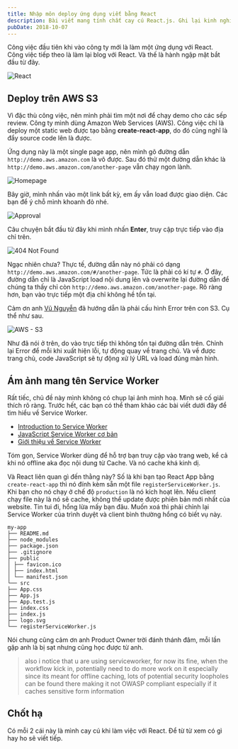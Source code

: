 ```yaml
---
title: Nhập môn deploy ứng dụng viết bằng React
description: Bài viết mang tính chất cay cú React.js. Ghi lại kinh nghiệm đau thương của tác giả khi deploy.
pubDate: 2018-10-07
---
```


Công việc đầu tiên khi vào công ty mới là làm một ứng dụng với React. Công việc tiếp theo là làm lại blog với React. Và thế là hành ngập mặt bắt đầu từ đây.

![React](../../assets/tutorials/nhap-mon-deploy-ung-dung-viet-bang-react/thumbnails.jpg)

## Deploy trên AWS S3

Vì đặc thù công việc, nên mình phải tìm một nơi để chạy demo cho các sếp review. Công ty mình dùng Amazon Web Services (AWS). Công việc chỉ là deploy một static web được tạo bằng **create-react-app**, do đó cũng nghĩ là đẩy source code lên là được.

Ứng dụng này là một single page app, nên mình gõ đường dẫn `http://demo.aws.amazon.com` là vô được. Sau đó thử một đường dẫn khác là `http://demo.aws.amazon.com/another-page` vẫn chạy ngon lành.

![Homepage](../../assets/tutorials/nhap-mon-deploy-ung-dung-viet-bang-react/part-1__step-1.jpg)

Bây giờ, mình nhấn vào một link bất kỳ, em ấy vẫn load được giao diện. Các bạn để ý chỗ mình khoanh đỏ nhé.

![Approval](../../assets/tutorials/nhap-mon-deploy-ung-dung-viet-bang-react/part-1__step-2.jpg)

Câu chuyện bắt đầu từ đây khi mình nhấn **Enter**, truy cập trực tiếp vào địa chỉ trên.

![404 Not Found](../../assets/tutorials/nhap-mon-deploy-ung-dung-viet-bang-react/part-1__step-3.jpg)

Ngạc nhiên chưa? Thực tế, đường dẫn này nó phải có dạng `http://demo.aws.amazon.com/#/another-page`. Tức là phải có kí tự `#`. Ở đây, đường dẫn chỉ là JavaScript load nội dung lên và overwrite lại đường dẫn để chúng ta thấy chỉ còn `http://demo.aws.amazon.com/another-page`. Rõ ràng hơn, bạn vào trực tiếp một địa chỉ không hề tồn tại.

Cảm ơn anh [Vũ Nguyễn](https://www.linkedin.com/in/vunguyentuan/) đã hướng dẫn là phải cấu hình Error trên con S3. Cụ thể như sau.

![AWS - S3](../../assets/tutorials/nhap-mon-deploy-ung-dung-viet-bang-react/aws-s3.jpg)

Như đã nói ở trên, do vào trực tiếp thì không tồn tại đường dẫn trên. Chỉnh lại Error để mỗi khi xuất hiện lỗi, tự động quay về trang chủ. Và về được trang chủ, code JavaScript sẽ tự động xử lý URL và load đúng màn hình.

## Ám ảnh mang tên Service Worker

Rất tiếc, chủ đề này mình không có chụp lại ảnh minh hoạ. Mình sẽ cố giải thích rõ ràng. Trước hết, các bạn có thể tham khảo các bài viết dưới đây để tìm hiểu về Service Worker.

- [Introduction to Service Worker](https://support.google.com/partners/answer/7336697?hl=en)
- [JavaScript Service Worker cơ bản](https://kipalog.com/posts/JAVASCRIPT-SERVICE-WORKER-CO-BAN)
- [Giới thiệu về Service Worker](https://viblo.asia/p/gioi-thieu-ve-service-worker-Qbq5QLgXlD8)

Tóm gọn, Service Worker dùng để hỗ trợ bạn truy cập vào trang web, kể cả khi nó offline aka đọc nội dung từ Cache. Và nó cache khá kinh dị.

Và React liên quan gì đến thằng này? Số là khi bạn tạo React App bằng `create-react-app` thì nó đính kèm sẵn một file `registerServiceWorker.js`. Khi bạn cho nó chạy ở chế độ `production` là nó kích hoạt lên. Nếu client chạy file này là nó sẽ cache, không thể update được phiên bản mới nhất của website. Tin tui đi, hổng lừa mấy bạn đâu. Muốn xoá thì phải chỉnh lại Service Worker của trình duyệt và client bình thường hổng có biết vụ này.

```
my-app
├── README.md
├── node_modules
├── package.json
├── .gitignore
├── public
│ ├── favicon.ico
│ ├── index.html
│ └── manifest.json
└── src
├── App.css
├── App.js
├── App.test.js
├── index.css
├── index.js
├── logo.svg
└── registerServiceWorker.js
```

Nói chung cũng cảm ơn anh Product Owner trời đánh thánh đâm, mỗi lần gặp anh là bị sạt nhưng cũng học được từ anh.

> also i notice that u are using serviceworker, for now its fine, when the workflow kick in, potentially need to do more work on it especially since its meant for offline caching, lots of potential security loopholes can be found there making it not OWASP compliant especially if it caches sensitive form information

## Chốt hạ

Có mỗi 2 cái này là mình cay cú khi làm việc với React. Để từ từ xem có gì hay ho sẽ viết tiếp.
